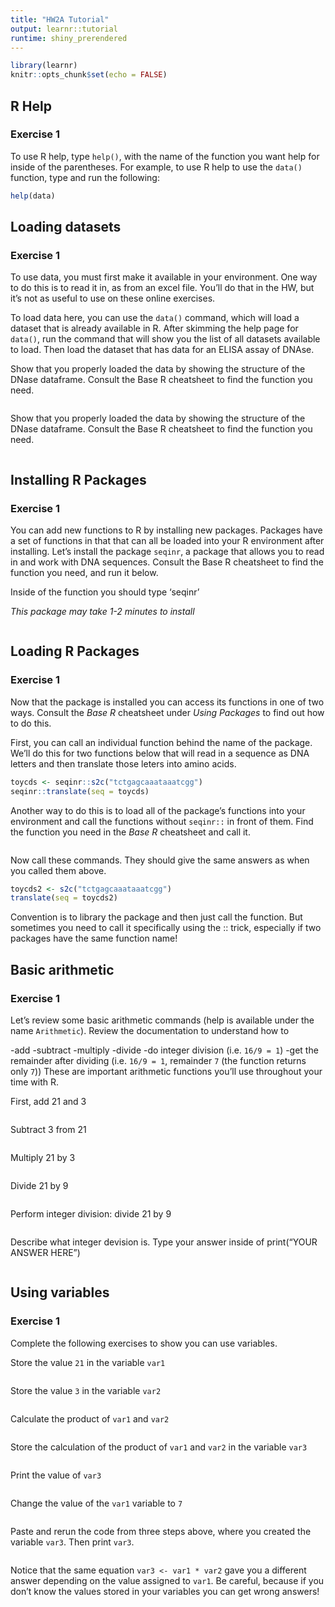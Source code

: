 ```yaml
---
title: "HW2A Tutorial"
output: learnr::tutorial
runtime: shiny_prerendered
---
```


```r
library(learnr)
knitr::opts_chunk$set(echo = FALSE)
```


## R Help

### Exercise 1

To use R help, type `help()`, with the name of the function you want help for inside of the parentheses. For example, to use R help to use the `data()` function, type and run the following:

```r
help(data)
```

## Loading datasets

### Exercise 1

To use data, you must first make it available in your environment. One way to do this is to read it in, as from an excel file. You'll do that in the HW, but it's not as useful to use on these online exercises.

To load data here, you can use the `data()` command, which will load a dataset that is already available in R. After skimming the help page for `data()`, run the command that will show you the list of all datasets available to load. Then load the dataset that has data for an ELISA assay of DNAse.

Show that you properly loaded the data by showing the structure of the DNase dataframe.
Consult the Base R cheatsheet to find the function you need. 

```r


```

Show that you properly loaded the data by showing the structure of the DNase dataframe.
Consult the Base R cheatsheet to find the function you need. 

```r


```

## Installing R Packages

### Exercise 1

You can add new functions to R by installing new packages. Packages have a set of functions in that that can all be loaded into your R environment after installing. Let's install the package `seqinr`, a package that allows you to read in and work with DNA sequences. Consult the Base R cheatsheet to find the function you need, and run it below.

Inside of the function you should type 'seqinr'

*This package may take 1-2 minutes to install*

```r

```

## Loading R Packages

### Exercise 1

Now that the package is installed you can access its functions in one of two ways. Consult the *Base R* cheatsheet under *Using Packages* to find out how to do this.

First, you can call an individual function behind the name of the package. We'll do this for two functions below that will read in a sequence as DNA letters and then translate those leters into amino acids.

```r
toycds <- seqinr::s2c("tctgagcaaataaatcgg")
seqinr::translate(seq = toycds)
```

Another way to do this is to load all of the package's functions into your environment and call the functions without `seqinr::` in front of them. Find the function you need in the *Base R* cheatsheet and call it.

```r

```

Now call these commands. They should give the same answers as when you called them above.

```r
toycds2 <- s2c("tctgagcaaataaatcgg")
translate(seq = toycds2)
```

Convention is to library the package and then just call the function. But sometimes you need to call it specifically using the :: trick, especially if two packages have the same function name!

## Basic arithmetic

### Exercise 1

Let's review some basic arithmetic commands (help is available under the name `Arithmetic`). Review the documentation to understand how to

-add
-subtract
-multiply
-divide
-do integer division (i.e. `16/9 = 1`)
-get the remainder after dividing (i.e. `16/9 = 1`, remainder `7` (the function returns only `7`))
These are important arithmetic functions you'll use throughout your time with R.

First, add 21 and 3

```r

```

Subtract 3 from 21

```r

```

Multiply 21 by 3

```r

```

Divide 21 by 9

```r

```

Perform integer division: divide 21 by 9

```r

```

Describe what integer devision is. Type your answer inside of print("YOUR ANSWER HERE")

```r

```

## Using variables

### Exercise 1

Complete the following exercises to show you can use variables.

Store the value `21` in the variable `var1`

```r

```

Store the value `3` in the variable `var2`

```r

```

Calculate the product of `var1` and `var2`

```r

```

Store the calculation of the product of `var1` and `var2` in the variable `var3`

```r

```

Print the value of `var3`

```r

```

Change the value of the `var1` variable to `7`

```r

```

Paste and rerun the code from three steps above, where you created the variable `var3`. Then print `var3`.

```r

```

Notice that the same equation `var3 <- var1 * var2` gave you a different answer depending on the value assigned to `var1`. Be careful, because if you don't know the values stored in your variables you can get wrong answers!